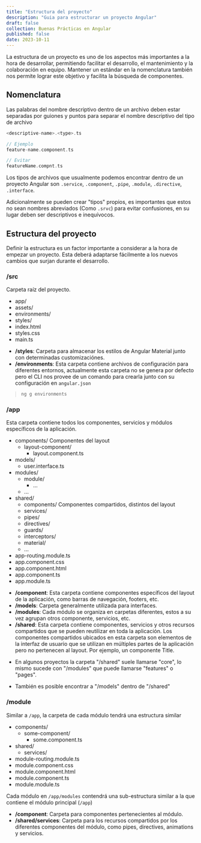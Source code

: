 ---
title: "Estructura del proyecto"
description: "Guia para estructurar un proyecto Angular"
draft: false
collection: Buenas Prácticas en Angular
published: false
date: 2023-10-11
---


La estructura de un proyecto es uno de los aspectos más importantes a la hora de desarrollar, permitiendo facilitar el desarrollo, el mantenimiento y la colaboración en equipo. Mantener un estándar en la nomenclatura también nos permite lograr este objetivo y facilita la búsqueda de componentes.

## Nomenclatura

Las palabras del nombre descriptivo dentro de un archivo deben estar separadas por guiones y puntos para separar el nombre descriptivo del tipo de archivo

```c
<descriptive-name>.<type>.ts

// Ejemplo
feature-name.component.ts

// Evitar
featureName.compnt.ts
```

Los tipos de archivos que usualmente podemos encontrar dentro de un proyecto Angular son `.service`, `.component`, `.pipe`, `.module`, `.directive`, `.interface`.

Adicionalmente se pueden crear "tipos" propios, es importantes que estos no sean nombres abreviados (Como `.srvc`) para evitar confusiones, en su lugar deben ser descriptivos e inequívocos.

## Estructura del proyecto

Definir la estructura es un factor importante a considerar a la hora de empezar un proyecto. Esta deberá adaptarse fácilmente a los nuevos cambios que surjan durante el desarrollo.

### /src

Carpeta raíz del proyecto.

<FileTree>

- app/
- assets/
- environments/
- styles/
- index.html
- styles.css
- main.ts

</FileTree>

- **/styles**: Carpeta para almacenar los estilos de Angular Material junto con determinadas customizaciónes.
- **/environments**: Esta carpeta contiene archivos de configuración para diferentes entornos, actualmente esta carpeta no se genera por defecto pero el CLI nos provee de un comando para crearla junto con su configuración en `angular.json`

> ```c
> ng g environments
> ```

### /app

Esta carpeta contiene todos los componentes, servicios y módulos específicos de la aplicación.

<FileTree>

- components/ Componentes del layout
  - layout-component/
    - layout.component.ts
- models/
  - user.interface.ts
- modules/
  - module/
    - ...
  - ...
- shared/
  - components/ Componentes compartidos, distintos del layout
  - services/
  - pipes/
  - directives/
  - guards/
  - interceptors/
  - material/
  - ...
- app-routing.module.ts
- app.component.css
- app.component.html
- app.component.ts
- app.module.ts

</FileTree>

- **/component**: Esta carpeta contiene componentes específicos del layout de la aplicación, como barras de navegación, footers, etc.
- **/models**: Carpeta generalmente utilizada para interfaces.
- **/modules**: Cada módulo se organiza en carpetas diferentes, estos a su vez agrupan otros componente, servicios, etc.
- **/shared**: Esta carpeta contiene componentes, servicios y otros recursos compartidos que se pueden reutilizar en toda la aplicación. Los componentes compartidos ubicados en esta carpeta son elementos de la interfaz de usuario que se utilizan en múltiples partes de la aplicación pero no pertenecen al layout. Por ejemplo, un componente Title.

<Aside title="Nota">

- En algunos proyectos la carpeta "/shared" suele llamarse "core", lo mismo sucede con "/modules" que puede llamarse "features" o "pages".

- También es posible encontrar a "/models" dentro de "/shared"

</Aside>

### /module

Similar a `/app`, la carpeta de cada módulo tendrá una estructura similar

<FileTree>

- components/
  - some-component/
    - some.component.ts
- shared/
  - services/
- module-routing.module.ts
- module.component.css
- module.component.html
- module.component.ts
- module.module.ts

</FileTree>

Cada módulo en `/app/modules` contendrá una sub-estructura similar a la que contiene el módulo principal (`/app`)

- **/component**: Carpeta para componentes pertenecientes al módulo.
- **/shared/services**: Carpeta para los recursos compartidos por los diferentes componentes del módulo, como pipes, directives, animations y servicios.
